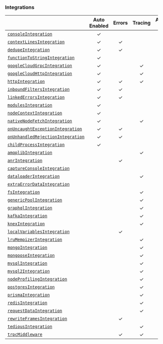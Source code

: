 ### Integrations

|                                                           | **Auto Enabled** | **Errors** | **Tracing** | **Additional Context** |
| --------------------------------------------------------- | :--------------: | :--------: | :---------: | :--------------------: |
| [`consoleIntegration`](./console)                         |        ✓         |            |             |           ✓            |
| [`contextLinesIntegration`](./contextlines)               |        ✓         |     ✓      |             |                        |
| [`dedupeIntegration`](./dedupe)                           |        ✓         |     ✓      |             |                        |
| [`functionToStringIntegration`](./functiontostring)       |        ✓         |            |             |                        |
| [`googleCloudGrpcIntegration`](./googlecloudgrpc)         |        ✓         |            |      ✓      |                        |
| [`googleCloudHttpIntegration`](./googlecloudhttp)         |        ✓         |            |      ✓      |                        |
| [`httpIntegration`](./http)                               |        ✓         |     ✓      |      ✓      |           ✓            |
| [`inboundFiltersIntegration`](./inboundfilters)           |        ✓         |     ✓      |             |                        |
| [`linkedErrorsIntegration`](./linkederrors)               |        ✓         |     ✓      |             |                        |
| [`modulesIntegration`](./modules)                         |        ✓         |            |             |           ✓            |
| [`nodeContextIntegration`](./nodecontext)                 |        ✓         |            |             |           ✓            |
| [`nativeNodeFetchIntegration`](./nodefetch)               |        ✓         |            |      ✓      |           ✓            |
| [`onUncaughtExceptionIntegration`](./onuncaughtexception) |        ✓         |     ✓      |             |                        |
| [`onUnhandledRejectionIntegration`](./unhandledrejection) |        ✓         |     ✓      |             |                        |
| [`childProcessIntegration`](./childProcess)               |        ✓         |            |             |           ✓            |
| [`amqplibIntegration`](./amqplib)                         |                  |            |      ✓      |                        |
| [`anrIntegration`](./anr)                                 |                  |     ✓      |             |                        |
| [`captureConsoleIntegration`](./captureconsole)           |                  |            |             |           ✓            |
| [`dataloaderIntegration`](./dataloader)                   |                  |            |      ✓      |                        |
| [`extraErrorDataIntegration`](./extraerrordata)           |                  |            |             |           ✓            |
| [`fsIntegration`](./fs)                                   |                  |            |      ✓      |                        |
| [`genericPoolIntegration`](./genericpool)                 |                  |            |      ✓      |                        |
| [`graphqlIntegration`](./graphql)                         |                  |            |      ✓      |                        |
| [`kafkaIntegration`](./kafka)                             |                  |            |      ✓      |                        |
| [`knexIntegration`](./knex)                               |                  |            |      ✓      |                        |
| [`localVariablesIntegration`](./localvariables)           |                  |     ✓      |             |                        |
| [`lruMemoizerIntegration`](./lrumemoizer)                 |                  |            |      ✓      |                        |
| [`mongoIntegration`](./mongo)                             |                  |            |      ✓      |                        |
| [`mongooseIntegration`](./mongoose)                       |                  |            |      ✓      |                        |
| [`mysqlIntegration`](./mysql)                             |                  |            |      ✓      |                        |
| [`mysql2Integration`](./mysql2)                           |                  |            |      ✓      |                        |
| [`nodeProfilingIntegration`](./nodeprofiling)             |                  |            |      ✓      |                        |
| [`postgresIntegration`](./postgres)                       |                  |            |      ✓      |                        |
| [`prismaIntegration`](./prisma)                           |                  |            |      ✓      |                        |
| [`redisIntegration`](./redis)                             |                  |            |      ✓      |                        |
| [`requestDataIntegration`](./requestdata)                 |                  |            |      ✓      |                        |
| [`rewriteFramesIntegration`](./rewriteframes)             |                  |     ✓      |             |                        |
| [`tediousIntegration`](./tedious)                         |                  |            |      ✓      |                        |
| [`trpcMiddleware`](./trpc)                                |                  |     ✓      |      ✓      |           ✓            |